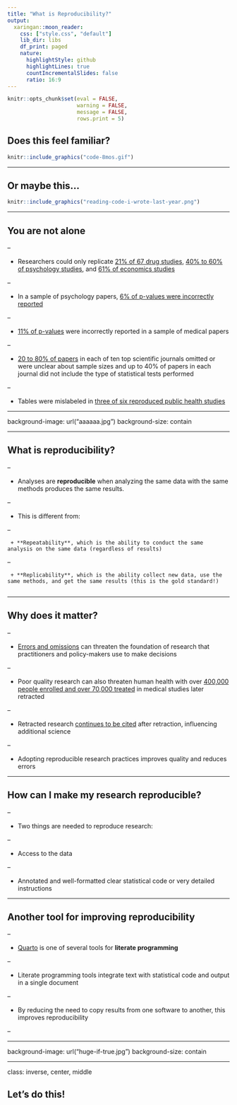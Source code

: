 ```yaml
---
title: "What is Reproducibility?"
output:
  xaringan::moon_reader:
    css: ["style.css", "default"]
    lib_dir: libs
    df_print: paged
    nature:
      highlightStyle: github
      highlightLines: true
      countIncrementalSlides: false
      ratio: 16:9
---
```


```r
knitr::opts_chunk$set(eval = FALSE, 
                      warning = FALSE,
                      message = FALSE,
                      rows.print = 5)
```

## Does this feel familiar?

```r
knitr::include_graphics("code-8mos.gif")
```


---

## Or maybe this...

```r
knitr::include_graphics("reading-code-i-wrote-last-year.png")
```

---

## You are not alone

--

* Researchers could only replicate [21% of 67 drug studies](https://www.nature.com/articles/nrd3439-c1?linkId=33568131), [40% to 60% of psychology studies](https://doi.org/10.1126/science.aac4716), and [61% of economics studies](https://www.science.org/doi/abs/10.1126/science.aaf0918)

--

* In a sample of psychology papers, [6% of p-values were incorrectly reported](https://link.springer.com/article/10.3758/s13428-015-0664-2) 

--

* [11% of p-values](https://bmcmedresmethodol.biomedcentral.com/articles/10.1186/1471-2288-4-13) were incorrectly reported in a sample of medical papers

--

* [20 to 80% of papers](https://retractionwatch.com/2017/04/21/dear-journals-clean-act-regards-concerned-biostatistican/) in each of ten top scientific journals omitted or were unclear about sample sizes and up to 40% of papers in each journal did not include the type of statistical tests performed 

--

* Tables were mislabeled in [three of six reproduced public health studies](https://journals.lww.com/jphmp/Abstract/2019/03000/Examining_the_Reproducibility_of_6_Published.6.aspx)

---

background-image: url("aaaaaa.jpg")
background-size: contain

<span role="img" aria-label="Slide background shows: One possum yelling aaaaaa at another possum and the other possum yelling aaaaa back"></span>

---

## What is reproducibility?

--

* Analyses are **reproducible** when analyzing the same data with the same methods produces the same results.

--

* This is different from: 

--

     + **Repeatability**, which is the ability to conduct the same analysis on the same data (regardless of results) 
  
--

     + **Replicability**, which is the ability collect new data, use the same methods, and get the same results (this is the gold standard!)
     
---

## Why does it matter? 


--

* [Errors and omissions](https://jme.bmj.com/content/37/4/249.short) can threaten the foundation of research that practitioners and policy-makers use to make decisions


--

* Poor quality research can also threaten human health with over [400,000 people enrolled and over 70,000 treated](https://jme.bmj.com/content/37/11/688.short) in medical studies later retracted


--

* Retracted research [continues to be cited](https://jamanetwork.com/journals/jama/article-abstract/209653) after retraction, influencing additional science


--

* Adopting reproducible research practices improves quality and reduces errors


---

## How can I make my research reproducible? 

--

* Two things are needed to reproduce research:

--

  + Access to the data 

--

  + Annotated and well-formatted clear statistical code or very detailed instructions
    
---

## Another tool for improving reproducibility 

--

* [Quarto](https://quarto.org) is one of several tools for **literate programming** 

--

* Literate programming tools integrate text with statistical code and output in a single document

--

* By reducing the need to copy results from one software to another, this improves reproducibility

--

---

background-image: url("huge-if-true.jpg")
background-size: contain

<span role="img" aria-label="Slide background shows: Large versions of the words if and true, huge if true"></span>

---

class: inverse, center, middle

## Let's do this!



